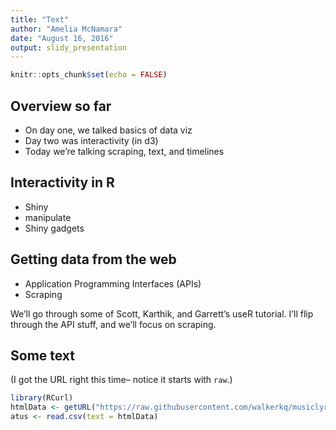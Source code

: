 ```yaml
---
title: "Text"
author: "Amelia McNamara"
date: "August 16, 2016"
output: slidy_presentation
---
```


```r
knitr::opts_chunk$set(echo = FALSE)
```

## Overview so far
- On day one, we talked basics of data viz
- Day two was interactivity (in d3)
- Today we're talking scraping, text, and timelines

## Interactivity in R
- Shiny
- manipulate
- Shiny gadgets

## Getting data from the web
- Application Programming Interfaces (APIs)
- Scraping

We'll go through some of Scott, Karthik, and Garrett's useR tutorial. I'll flip through the API stuff, and we'll focus on scraping. 

## Some text

(I got the URL right this time-- notice it starts with `raw`.)

```r
library(RCurl)
htmlData <- getURL("https://raw.githubusercontent.com/walkerkq/musiclyrics/master/billboard_lyrics_1964-2015.csv")
atus <- read.csv(text = htmlData)
```
